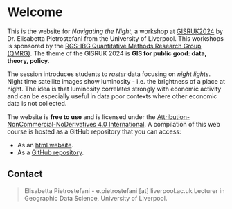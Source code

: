 # Welcome {.unnumbered}

This is the website for *Navigating the Night*, a workshop at [GISRUK2024](https://2024.gisruk.org//) by Dr. Elisabetta Pietrostefani from the University of Liverpool. This workshops is sponsored by the [RGS-IBG Quantitative Methods Research Group (QMRG)](https://qmrg.github.io/). The theme of the GISRUK 2024 is **GIS for public good: data, theory, policy**.

The session introduces students to *raster* data focusing on *night lights*. Night time satellite images show luminosity - i.e. the brightness of a place at night. The idea is that luminosity correlates strongly with economic activity and can be especially useful in data poor contexts where other economic data is not collected.

The website is **free to use** and is licensed under the [Attribution-NonCommercial-NoDerivatives 4.0 International](https://creativecommons.org/licenses/by-nc-nd/4.0/). A compilation of this web course is hosted as a GitHub repository that you can access:

-   As an [html website](https://pietrostefani.github.io/gds/).
-   As a [GitHub repository](https://github.com/pietrostefani/gds).

## Contact {.unnumbered}

> Elisabetta Pietrostefani - e.pietrostefani \[at\] liverpool.ac.uk Lecturer in Geographic Data Science, University of Liverpool.